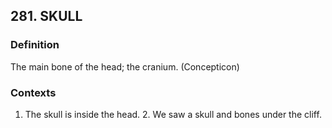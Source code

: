 ## 281. SKULL
### Definition
The main bone of the head; the cranium. (Concepticon)

### Contexts
1. The skull is inside the head. 2. We saw a skull and bones under the cliff.

